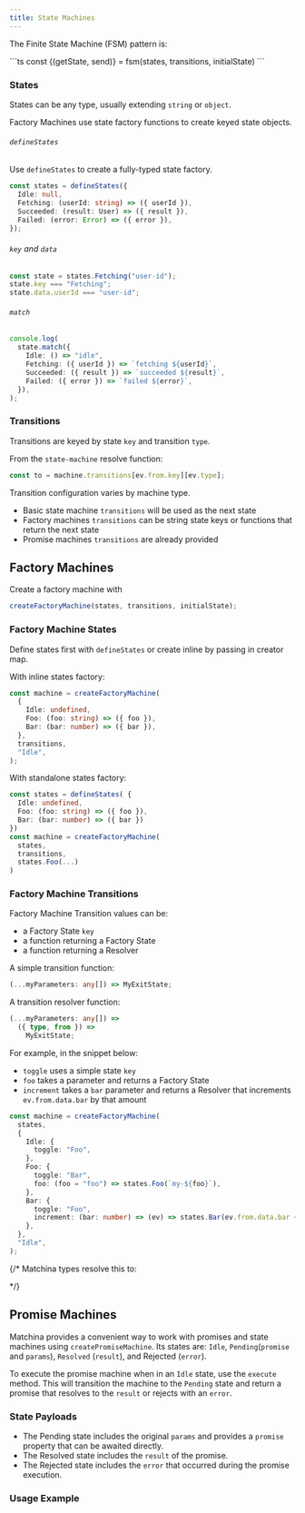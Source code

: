 ```yaml
---
title: State Machines
---
```



The Finite State Machine (FSM) pattern is:

<div>
  ```ts const {(getState, send)} = fsm(states, transitions, initialState) ```
</div>

### States

States can be any type, usually extending `string` or `object`.

Factory Machines use state factory functions to create keyed state objects.

###### `defineStates`

Use `defineStates` to create a fully-typed state factory.

```ts
const states = defineStates({
  Idle: null,
  Fetching: (userId: string) => ({ userId }),
  Succeeded: (result: User) => ({ result }),
  Failed: (error: Error) => ({ error }),
});
```

###### `key` and `data`

```ts
const state = states.Fetching("user-id");
state.key === "Fetching";
state.data.userId === "user-id";
```

###### `match`

```ts
console.log(
  state.match({
    Idle: () => "idle",
    Fetching: ({ userId }) => `fetching ${userId}`,
    Succeeded: ({ result }) => `succeeded ${result}`,
    Failed: ({ error }) => `failed ${error}`,
  }),
);
```

### Transitions

Transitions are keyed by state `key` and transition `type`.

From the `state-machine` resolve function:

```ts
const to = machine.transitions[ev.from.key][ev.type];
```

Transition configuration varies by machine type.

- Basic state machine `transitions` will be used as the next state
- Factory machines `transitions` can be string state keys or functions that return the next state
- Promise machines `transitions` are already provided

## Factory Machines

Create a factory machine with

```ts
createFactoryMachine(states, transitions, initialState);
```

### Factory Machine States

Define states first with `defineStates` or create inline by passing in creator map.

With inline states factory:

```ts
const machine = createFactoryMachine(
  {
    Idle: undefined,
    Foo: (foo: string) => ({ foo }),
    Bar: (bar: number) => ({ bar }),
  },
  transitions,
  "Idle",
);
```

With standalone states factory:

```ts
const states = defineStates( {
  Idle: undefined,
  Foo: (foo: string) => ({ foo }),
  Bar: (bar: number) => ({ bar })
})
const machine = createFactoryMachine(
  states,
  transitions,
  states.Foo(...)
)
```

### Factory Machine Transitions

Factory Machine Transition values can be:

- a Factory State `key`
- a function returning a Factory State
- a function returning a Resolver

A simple transition function:

```ts
(...myParameters: any[]) => MyExitState;
```

A transition resolver function:

```ts
(...myParameters: any[]) =>
  ({ type, from }) =>
    MyExitState;
```

For example, in the snippet below:

- `toggle` uses a simple state `key`
- `foo` takes a parameter and returns a Factory State
- `increment` takes a `bar` parameter and returns a Resolver that increments `ev.from.data.bar` by that amount

```ts
const machine = createFactoryMachine(
  states,
  {
    Idle: {
      toggle: "Foo",
    },
    Foo: {
      toggle: "Bar",
      foo: (foo = "foo") => states.Foo(`my-${foo}`),
    },
    Bar: {
      toggle: "Foo",
      increment: (bar: number) => (ev) => states.Bar(ev.from.data.bar + bar),
    },
  },
  "Idle",
);
```

{/* Matchina types resolve this to:

<FooBarDemo /> */}

## Promise Machines

<PromiseMachineDiagram />

Matchina provides a convenient way to work with promises and state machines using `createPromiseMachine`.
Its states are: `Idle`, `Pending`(`promise` and `params`), `Resolved` (`result`), and Rejected (`error`).

To execute the promise machine when in an `Idle` state, use the `execute` method.
This will transition the machine to the `Pending` state and return a promise that resolves to the `result` or rejects with an `error`.

### State Payloads

- The Pending state includes the original `params` and provides a `promise` property that can be awaited directly.
- The Resolved state includes the `result` of the promise.
- The Rejected state includes the `error` that occurred during the promise execution.

### Usage Example

<Promises />
